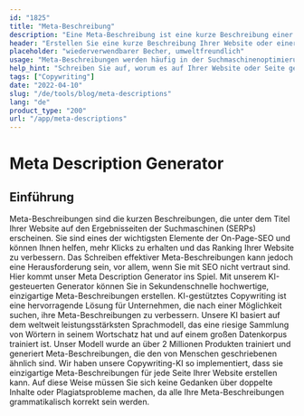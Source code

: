 ```yaml
---
id: "1825"
title: "Meta-Beschreibung"
description: "Eine Meta-Beschreibung ist eine kurze Beschreibung einer Website oder einer bestimmten Seite auf einer Website, die in der Regel von Suchmaschinen verwendet wird, um eine Zusammenfassung der Website oder der Seite in ihren Suchergebnissen anzuzeigen."
header: "Erstellen Sie eine kurze Beschreibung Ihrer Website oder einer bestimmten Seite auf Ihrer Website."
placeholder: "wiederverwendbarer Becher, umweltfreundlich"
usage: "Meta-Beschreibungen werden häufig in der Suchmaschinenoptimierung verwendet, um Websites und Seiten zu helfen, in den Suchmaschinenergebnissen höher zu ranken. Der folgende Generator kann Ihnen helfen, Meta-Beschreibungen zu erstellen, die auf Ihre spezifischen Schlüsselwörter zugeschnitten sind und am besten zu Ihrer Marke passen."
help_hint: "Schreiben Sie auf, worum es auf Ihrer Website oder Seite geht, und wir verwandeln es in eine Meta-Beschreibung."
tags: ["Copywriting"]
date: "2022-04-10"
slug: "/de/tools/blog/meta-descriptions"
lang: "de"
product_type: "200"
url: "/app/meta-descriptions"
---
```


# Meta Description Generator

## Einführung

Meta-Beschreibungen sind die kurzen Beschreibungen, die unter dem Titel Ihrer Website auf den Ergebnisseiten der Suchmaschinen (SERPs) erscheinen. Sie sind eines der wichtigsten Elemente der On-Page-SEO und können Ihnen helfen, mehr Klicks zu erhalten und das Ranking Ihrer Website zu verbessern. Das Schreiben effektiver Meta-Beschreibungen kann jedoch eine Herausforderung sein, vor allem, wenn Sie mit SEO nicht vertraut sind. Hier kommt unser Meta Description Generator ins Spiel. Mit unserem KI-gesteuerten Generator können Sie in Sekundenschnelle hochwertige, einzigartige Meta-Beschreibungen erstellen. KI-gestütztes Copywriting ist eine hervorragende Lösung für Unternehmen, die nach einer Möglichkeit suchen, ihre Meta-Beschreibungen zu verbessern. Unsere KI basiert auf dem weltweit leistungsstärksten Sprachmodell, das eine riesige Sammlung von Wörtern in seinem Wortschatz hat und auf einem großen Datenkorpus trainiert ist. Unser Modell wurde an über 2 Millionen Produkten trainiert und generiert Meta-Beschreibungen, die den von Menschen geschriebenen ähnlich sind. Wir haben unsere Copywriting-KI so implementiert, dass sie einzigartige Meta-Beschreibungen für jede Seite Ihrer Website erstellen kann. Auf diese Weise müssen Sie sich keine Gedanken über doppelte Inhalte oder Plagiatsprobleme machen, da alle Ihre Meta-Beschreibungen grammatikalisch korrekt sein werden.
